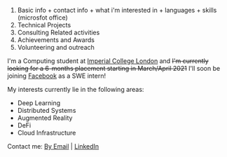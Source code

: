 

1) Basic info + contact info + what i'm interested in + languages + skills (microsfot office)
2) Technical Projects
3) Consulting Related activities
4) Achievements and Awards
5) Volunteering and outreach


I'm a Computing student at [Imperial College London](https://imperial.ac.uk) and ~~I'm currently looking for a 6-months placement starting in March/April 2021~~ I'll soon be joining [Facebook](https://facebook.com) as a SWE intern!

My interests currently lie in the following areas:
- Deep Learning
- Distributed Systems
- Augmented Reality
- DeFi
- Cloud Infrastructure

Contact me: [By Email](mailto:rayan.hatout@gmail.com) | [LinkedIn](https://www.linkedin.com/in/rayan-hatout)
